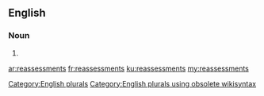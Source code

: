 ==English==

===Noun===
{{head|en}}

# {{plural of|reassessment}}

[[Category:English plurals]][[Category:English plurals using obsolete wikisyntax]]

[[ar:reassessments]]
[[fr:reassessments]]
[[ku:reassessments]]
[[my:reassessments]]